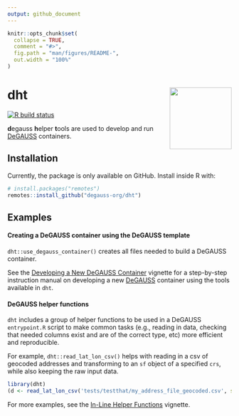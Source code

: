 ```yaml
---
output: github_document
---
```


<!-- README.md is generated from README.Rmd. Please edit that file -->

```r
knitr::opts_chunk$set(
  collapse = TRUE,
  comment = "#>",
  fig.path = "man/figures/README-",
  out.width = "100%"
)
```

# dht <img src="man/figures/logo.png" align="right" height="139" />

<!-- badges: start -->
[![R build status](https://github.com/degauss-org/dht/workflows/R-CMD-check/badge.svg)](https://github.com/degauss-org/dht/actions)
<!-- badges: end -->

**d**egauss **h**elper **t**ools are used to develop and run [DeGAUSS](https://degauss.org) containers.

## Installation

Currently, the package is only available on GitHub. Install inside R with:

``` r
# install.packages("remotes")
remotes::install_github("degauss-org/dht")
```

## Examples

#### Creating a DeGAUSS container using the DeGAUSS template

`dht::use_degauss_container()` creates all files needed to build a DeGAUSS container.

See the [Developing a New DeGAUSS Container](https://degauss.org/dht/articles/developing-degauss.html) vignette for a step-by-step instruction manual on developing a new [DeGAUSS](https://degauss.org) container using the tools available in `dht`.
   
#### DeGAUSS helper functions

`dht` includes a group of helper functions to be used in a DeGAUSS `entrypoint.R` script to make common tasks (e.g., reading in data, checking that needed columns exist and are of the correct type, etc) more efficient and reproducible.

For example, `dht::read_lat_lon_csv()` helps with reading in a csv of geocoded addresses and transforming to an `sf` object of a specified `crs`, while also keeping the raw input data.

```r
library(dht)
(d <- read_lat_lon_csv('tests/testthat/my_address_file_geocoded.csv', sf = T, project_to_crs = 5072))
```

For more examples, see the [In-Line Helper Functions](https://degauss.org/dht/articles/helper-functions.html) vignette.
